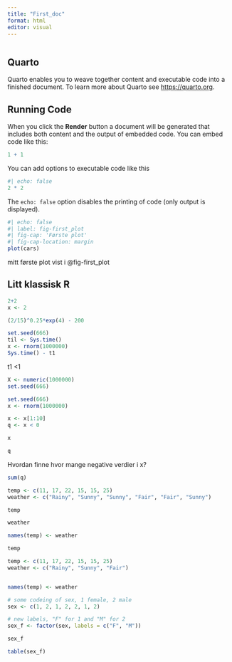 ```yaml
---
title: "First_doc"
format: html
editor: visual
---
```


```r

```

## Quarto

Quarto enables you to weave together content and executable code into a finished document.
To learn more about Quarto see <https://quarto.org>.

## Running Code

When you click the **Render** button a document will be generated that includes both content and the output of embedded code.
You can embed code like this:

```r
1 + 1
```

You can add options to executable code like this

```r
#| echo: false
2 * 2
```

The `echo: false` option disables the printing of code (only output is displayed).

```r
#| echo: false
#| label: fig-first_plot
#| fig-cap: 'Første plot'
#| fig-cap-location: margin
plot(cars)
```

mitt første plot vist i @fig-first_plot

## Litt klassisk R

```r
2+2
x <- 2
```

```r
(2/15)^0.25*exp(4) - 200

```

```r
set.seed(666)
til <- Sys.time()
x <- rnorm(1000000)
Sys.time() - t1

```

t1 \<1

```r
X <- numeric(1000000)
set.seed(666)
```

```r
set.seed(666)
x <- rnorm(1000000)

```

```r
x <- x[1:10]
q <- x < 0
```

```r
x

```

```r
q
```

Hvordan finne hvor mange negative verdier i x?

```r
sum(q)
```

```r
temp <- c(11, 17, 22, 15, 15, 25)
weather <- c("Rainy", "Sunny", "Sunny", "Fair", "Fair", "Sunny") 
```

```r
temp
```

```r
weather
```

```r
names(temp) <- weather
```

```r
temp
```

```r
temp <- c(11, 17, 22, 15, 15, 25)
weather <- c("Rainy", "Sunny", "Fair") 
```

```r

```

```r
names(temp) <- weather
```

```r
# some codeing of sex, 1 female, 2 male
sex <- c(1, 2, 1, 2, 2, 1, 2)
```

```r
# new labels, "F" for 1 and "M" for 2
sex_f <- factor(sex, labels = c("F", "M"))
```

```r
sex_f
```

```r
table(sex_f)
```
